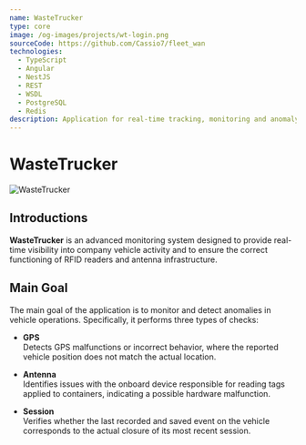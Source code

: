 ```yaml
---
name: WasteTrucker
type: core
image: /og-images/projects/wt-login.png
sourceCode: https://github.com/Cassio7/fleet_wan
technologies:
  - TypeScript
  - Angular
  - NestJS
  - REST
  - WSDL
  - PostgreSQL
  - Redis
description: Application for real-time tracking, monitoring and anomaly detection.
---
```


# WasteTrucker

![WasteTrucker](/og-images/projects/wt-dashboard.png)

## Introductions

**WasteTrucker** is an advanced monitoring system designed to provide real-time visibility into company vehicle activity and to ensure the correct functioning of RFID readers and antenna infrastructure.

## Main Goal

The main goal of the application is to monitor and detect anomalies in vehicle operations. Specifically, it performs three types of checks:

- **GPS**  
  Detects GPS malfunctions or incorrect behavior, where the reported vehicle position does not match the actual location.

- **Antenna**  
  Identifies issues with the onboard device responsible for reading tags applied to containers, indicating a possible hardware malfunction.

- **Session**  
  Verifies whether the last recorded and saved event on the vehicle corresponds to the actual closure of its most recent session.
